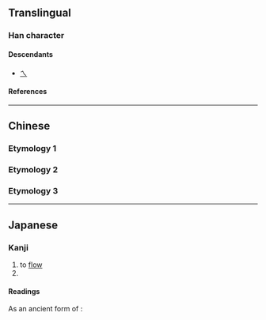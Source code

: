 {{also|乀|ㄟ|へ|ヘ}}
{{character info/new}}
{{character info|0x2F802}}

==Translingual==

===Han character===
{{Han char|rn=4|rad=丿|as=00|sn=1|var=1|four=|canj=MO,XXMO}}

====Descendants====
* [[ㄟ]]

====References====
{{Han ref|kx=0081.090|dkj=00109|dj=0164.100|hdz=10048.030|uh=4E41|ud=20033}}

----

==Chinese==

===Etymology 1===
{{zh-see|移|a}}

===Etymology 2===
{{zh-see|及|a}}

===Etymology 3===
{{zh-see|乀|v}}

----

==Japanese==

===Kanji===
{{ja-kanji|grade=uc|rs=丿00}}

# to [[flow]]
# {{alternative form of|ja|及}}

====Readings====
{{ja-readings
|goon=い
|kanon=い
|kun=なが-れる
}}

As an ancient form of {{m|ja|及}}:
{{ja-readings
|goon=ごう<ごふ
|kanon=きゅう<きふ
}}